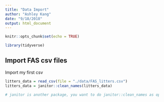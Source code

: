 ```yaml
---
title: "Data Import"
author: "Ashley Kang"
date: "9/18/2018"
output: html_document
---
```


```r
knitr::opts_chunk$set(echo = TRUE)

library(tidyverse)
```

## Import FAS csv files

Import my first csv

```r
litters_data = read_csv(file = "./data/FAS_litters.csv")
litters_data = janitor::clean_names(litters_data)

# janitor is another package, you want to do janitor::clean_names as opposed to library(janitor)... clean because if tidyverse and janitor has the same command, R wil be confused
```
